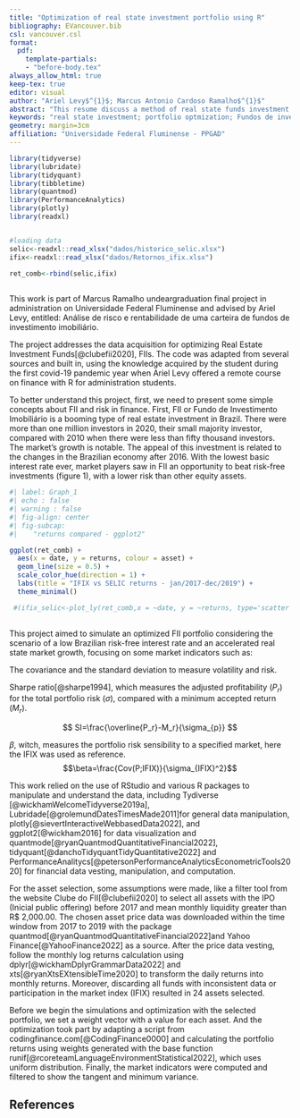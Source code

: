```yaml
---
title: "Optimization of real state investment portfolio using R"
bibliography: EVancouver.bib
csl: vancouver.csl
format:
  pdf:
    template-partials: 
    - "before-body.tex"  
always_allow_html: true
keep-tex: true
editor: visual
author: "Ariel Levy$^{1}$; Marcus Antonio Cardoso Ramalho$^{1}$"
abstract: "This resume discuss a method of real state funds investment portifolio optmization using R with the packages tidyverse and quantmod"
keywords: "real state investment; portfolio optmization; Fundos de investimento imobiliário; Sharpe ratio; portfolio risk"
geometry: margin=3cm
affiliation: "Universidade Federal Fluminense - PPGAD"
---
```


```{=tex}
\pagestyle{empty}
\setlength\parindent{0pt}
```
```r

library(tidyverse)
library(lubridate)
library(tidyquant)
library(tibbletime)
library(quantmod)
library(PerformanceAnalytics)
library(plotly)
library(readxl)


#loading data
selic<-readxl::read_xlsx("dados/historico_selic.xlsx")
ifix<-readxl::read_xlsx("dados/Retornos_ifix.xlsx")

ret_comb<-rbind(selic,ifix)
  

```

```{=tex}
\begin{center}
\textbf{1. INTRODUCTION}
\end{center}
```
This work is part of Marcus Ramalho undeargraduation final project in administration on Universidade Federal Fluminense and advised by Ariel Levy, entitled: Análise de risco e rentabilidade de uma carteira de fundos de investimento imobiliário.

The project addresses the data acquisition for optimizing Real Estate Investment Funds[@clubefii2020], FIIs. The code was adapted from several sources and built in, using the knowledge acquired by the student during the first covid-19 pandemic year when Ariel Levy offered a remote course on finance with R for administration students.

To better understand this project, first, we need to present some simple concepts about FII and risk in finance. First, FII or Fundo de Investimento Imobiliário is a booming type of real estate investment in Brazil. There were more than one million investors in 2020, their small majority investor, compared with 2010 when there were less than fifty thousand investors. The market's growth is notable. The appeal of this investment is related to the changes in the Brazilian economy after 2016. With the lowest basic interest rate ever, market players saw in FII an opportunity to beat risk-free investments (figure 1), with a lower risk than other equity assets.

```r
#| label: Graph_1
#| echo : false 
#| warning : false
#| fig-align: center
#| fig-subcap:
#|    "returns compared - ggplot2"

ggplot(ret_comb) +
  aes(x = date, y = returns, colour = asset) +
  geom_line(size = 0.5) +
  scale_color_hue(direction = 1) +
  labs(title = "IFIX vs SELIC returns - jan/2017-dec/2019") +
  theme_minimal()

 #(ifix_selic<-plot_ly(ret_comb,x = ~date, y = ~returns, type='scatter',mode='lines', color = ~asset) %>%layout(title="IFIX vs SELIC returns - jan/2017-dec/2019"))
  
```

```{=tex}
\begin{center}
\textbf{2. OBJECTIVE}
\end{center}
```
This project aimed to simulate an optimized FII portfolio considering the scenario of a low Brazilian risk-free interest rate and an accelerated real state market growth, focusing on some market indicators such as:

The covariance and the standard deviation to measure volatility and risk.

Sharpe ratio[@sharpe1994], which measures the adjusted profitability ($P_r$) for the total portfolio risk ($\sigma$), compared with a minimum accepted return ($M_r$).

$$ SI=\frac{\overline{P_r}-M_r}{\sigma_{p}} $$

$\beta$, witch, measures the portfolio risk sensibility to a specified market, here the IFIX was used as reference.$$\beta=\frac{Cov(P;IFIX)}{\sigma_{IFIX}^2}$$

```{=tex}
\begin{center}
\textbf{3. METODOLOGY}
\end{center}
```
This work relied on the use of RStudio and various R packages to manipulate and understand the data, including Tydiverse [@wickhamWelcomeTidyverse2019a], Lubridade[@grolemundDatesTimesMade2011]for general data manipulation, plotly[@sievertInteractiveWebbasedData2022], and ggplot2[@wickham2016] for data visualization and quantmode[@ryanQuantmodQuantitativeFinancial2022], tidyquant[@danchoTidyquantTidyQuantitative2022] and PerformanceAnalitycs[@petersonPerformanceAnalyticsEconometricTools2020] for financial data vesting, manipulation, and computation.

For the asset selection, some assumptions were made, like a filter tool from the website Clube do FII[@clubefii2020] to select all assets with the IPO (Inicial public offering) before 2017 and mean monthly liquidity greater than R\$ 2,000.00. The chosen asset price data was downloaded within the time window from 2017 to 2019 with the package quantmod[@ryanQuantmodQuantitativeFinancial2022]and Yahoo Finance[@YahooFinance2022] as a source. After the price data vesting, follow the monthly log returns calculation using dplyr[@wickhamDplyrGrammarData2022] and xts[@ryanXtsEXtensibleTime2020] to transform the daily returns into monthly returns. Moreover, discarding all funds with inconsistent data or participation in the market index (IFIX) resulted in 24 assets selected.

Before we begin the simulations and optimization with the selected portfolio, we set a weight vector with a value for each asset. And the optimization took part by adapting a script from codingfinance.com[@CodingFinance0000] and calculating the portfolio returns using weights generated with the base function runif[@rcoreteamLanguageEnvironmentStatistical2022], which uses uniform distribution. Finally, the market indicators were computed and filtered to show the tangent and minimum variance.

```{=tex}
\begin{center}
\textbf{3. DISCUSSION AND CONCLUSION}
\end{center}
```

## References
